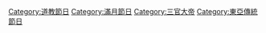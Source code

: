 {{catmore}}
[[Category:道教節日|Category:道教節日]]
[[Category:滿月節日|Category:滿月節日]]
[[Category:三官大帝|Category:三官大帝]]
[[Category:東亞傳統節日|Category:東亞傳統節日]]